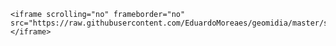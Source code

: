     <iframe scrolling="no" frameborder="no" src="https://raw.githubusercontent.com/EduardoMoreaes/geomidia/master/server.R"> </iframe>